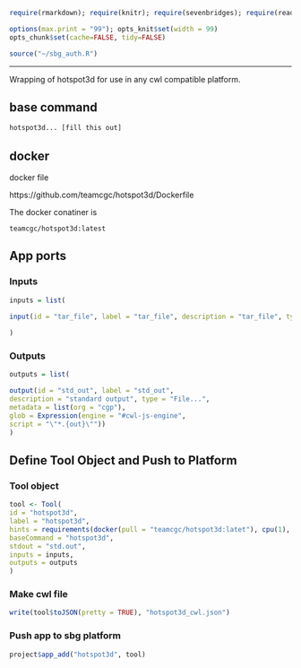 
```r
require(rmarkdown); require(knitr); require(sevenbridges); require(readr); require(jsonlite);

options(max.print = "99"); opts_knit$set(width = 99)
opts_chunk$set(cache=FALSE, tidy=FALSE)

source("~/sbg_auth.R")

```

<hr>

Wrapping of hotspot3d for use in any cwl compatible platform.

## base command

```sh

hotspot3d... [fill this out]

```

## docker 

docker file

https://github.com/teamcgc/hotspot3d/Dockerfile

The docker conatiner is

``` teamcgc/hotspot3d:latest ```

## App ports {.tabset .tabset-fade .tabset-tabs}

### Inputs

```r
inputs = list(
  
input(id = "tar_file", label = "tar_file", description = "tar_file", type = "File", position = 1)

)

```

### Outputs

```r

outputs = list(

output(id = "std_out", label = "std_out", 
description = "standard output", type = "File...",
metadata = list(org = "cgp"),
glob = Expression(engine = "#cwl-js-engine",
script = "\"*.{out}\""))
)


```

## Define Tool Object and Push to Platform {.tabset .tabset-fade .tabset-tabs}
  
### Tool object

```r

tool <- Tool(
id = "hotspot3d",
label = "hotspot3d",
hints = requirements(docker(pull = "teamcgc/hotspot3d:latet"), cpu(1), mem(1000)),
baseCommand = "hotspot3d",
stdout = "std.out",
inputs = inputs,
outputs = outputs
)


```

### Make cwl file

```r

write(tool$toJSON(pretty = TRUE), "hotspot3d_cwl.json")

```

### Push app to sbg platform

```r

project$app_add("hotspot3d", tool)


```

